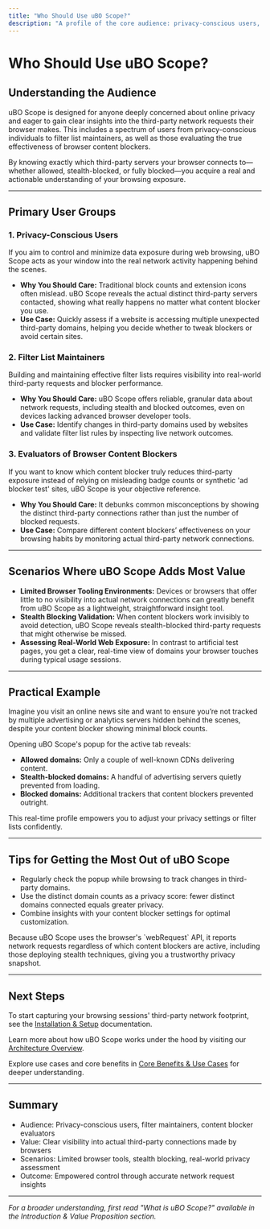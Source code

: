 ```yaml
---
title: "Who Should Use uBO Scope?"
description: "A profile of the core audience: privacy-conscious users, filter list maintainers, and anyone evaluating browser content blockers. Outlines the scenarios where uBO Scope adds most value, including situations with limited browser tools or when verifying third-party requests."
---
```


# Who Should Use uBO Scope?

## Understanding the Audience

uBO Scope is designed for anyone deeply concerned about online privacy and eager to gain clear insights into the third-party network requests their browser makes. This includes a spectrum of users from privacy-conscious individuals to filter list maintainers, as well as those evaluating the true effectiveness of browser content blockers.

By knowing exactly which third-party servers your browser connects to—whether allowed, stealth-blocked, or fully blocked—you acquire a real and actionable understanding of your browsing exposure.

---

## Primary User Groups

### 1. Privacy-Conscious Users

If you aim to control and minimize data exposure during web browsing, uBO Scope acts as your window into the real network activity happening behind the scenes.

- **Why You Should Care:** Traditional block counts and extension icons often mislead. uBO Scope reveals the actual distinct third-party servers contacted, showing what really happens no matter what content blocker you use.
- **Use Case:** Quickly assess if a website is accessing multiple unexpected third-party domains, helping you decide whether to tweak blockers or avoid certain sites.

### 2. Filter List Maintainers

Building and maintaining effective filter lists requires visibility into real-world third-party requests and blocker performance.

- **Why You Should Care:** uBO Scope offers reliable, granular data about network requests, including stealth and blocked outcomes, even on devices lacking advanced browser developer tools.
- **Use Case:** Identify changes in third-party domains used by websites and validate filter list rules by inspecting live network outcomes.

### 3. Evaluators of Browser Content Blockers

If you want to know which content blocker truly reduces third-party exposure instead of relying on misleading badge counts or synthetic 'ad blocker test' sites, uBO Scope is your objective reference.

- **Why You Should Care:** It debunks common misconceptions by showing the distinct third-party connections rather than just the number of blocked requests.
- **Use Case:** Compare different content blockers’ effectiveness on your browsing habits by monitoring actual third-party network connections.

---

## Scenarios Where uBO Scope Adds Most Value

- **Limited Browser Tooling Environments:** Devices or browsers that offer little to no visibility into actual network connections can greatly benefit from uBO Scope as a lightweight, straightforward insight tool.
- **Stealth Blocking Validation:** When content blockers work invisibly to avoid detection, uBO Scope reveals stealth-blocked third-party requests that might otherwise be missed.
- **Assessing Real-World Web Exposure:** In contrast to artificial test pages, you get a clear, real-time view of domains your browser touches during typical usage sessions.

---

## Practical Example

Imagine you visit an online news site and want to ensure you’re not tracked by multiple advertising or analytics servers hidden behind the scenes, despite your content blocker showing minimal block counts.

Opening uBO Scope's popup for the active tab reveals:

- **Allowed domains:** Only a couple of well-known CDNs delivering content.
- **Stealth-blocked domains:** A handful of advertising servers quietly prevented from loading.
- **Blocked domains:** Additional trackers that content blockers prevented outright.

This real-time profile empowers you to adjust your privacy settings or filter lists confidently.

---

## Tips for Getting the Most Out of uBO Scope

- Regularly check the popup while browsing to track changes in third-party domains.
- Use the distinct domain counts as a privacy score: fewer distinct domains connected equals greater privacy.
- Combine insights with your content blocker settings for optimal customization.

<Info>
Because uBO Scope uses the browser's `webRequest` API, it reports network requests regardless of which content blockers are active, including those deploying stealth techniques, giving you a trustworthy privacy snapshot.
</Info>

---

## Next Steps

To start capturing your browsing sessions' third-party network footprint, see the [Installation & Setup](/getting-started/installation-setup/prerequisites-requirements) documentation.

Learn more about how uBO Scope works under the hood by visiting our [Architecture Overview](/overview/how-it-works-architecture/architecture-overview).

Explore use cases and core benefits in [Core Benefits & Use Cases](/overview/introduction-and-value/core-benefits) for deeper understanding.

---

## Summary
- Audience: Privacy-conscious users, filter maintainers, content blocker evaluators
- Value: Clear visibility into actual third-party connections made by browsers
- Scenarios: Limited browser tools, stealth blocking, real-world privacy assessment
- Outcome: Empowered control through accurate network request insights


---

*For a broader understanding, first read "What is uBO Scope?" available in the Introduction & Value Proposition section.*